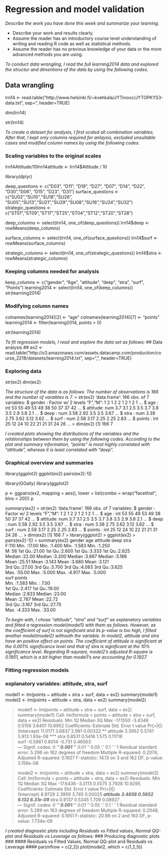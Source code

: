 # Regression and model validation #

*Describe the work you have done this week and summarize your learning.*
       
- Describe your work and results clearly. 
- Assume the reader has an introductory course level understanding of writing and reading R code as well as statistical methods.
- Assume the reader has no previous knowledge of your data or the more advanced methods you are using.


*To conduct data wrangling, I read the full learning2014 data and explored the structur and dimentions of the data by using the following codes.*

## Data wrangling ##
lrn14 <- read.table("http://www.helsinki.fi/~kvehkala/JYTmooc/JYTOPKYS3-data.txt", sep="\t", header=TRUE)

dim(lrn14)

str(lrn14)

*To create a dataset for analysis, I first scaled all combination variables. After that, I kept only columns required for anlaysis, excluded unsuitable cases and modified column names by using the following codes.* 

### Scaling variables to the original scales ###
lrn14$Attitude / 10
lrn14$attitude <- lrn14$Attitude / 10

library(dplyr)

deep_questions <- c("D03", "D11", "D19", "D27", "D07", "D14", "D22", "D30","D06",  "D15", "D23", "D31")
surface_questions <- c("SU02","SU10","SU18","SU26", "SU05","SU13","SU21","SU29","SU08","SU16","SU24","SU32")
strategic_questions <- c("ST01","ST09","ST17","ST25","ST04","ST12","ST20","ST28")

deep_columns <- select(lrn14, one_of(deep_questions))
lrn14$deep <- rowMeans(deep_columns)

surface_columns <- select(lrn14, one_of(surface_questions))
lrn14$surf <- rowMeans(surface_columns)

strategic_columns <- select(lrn14, one_of(strategic_questions))
lrn14$stra <- rowMeans(strategic_columns)

### Keeping columns needed for analysis ###
keep_columns <- c("gender", "Age", "attitude", "deep", "stra", "surf", "Points")
learning2014 <- select(lrn14, one_of(keep_columns))
str(learning2014)

### Modifying column names ###
colnames(learning2014)[2] <- "age"
colnames(learning2014)[7] <- "points"
learning2014 <- filter(learning2014, points > 0)

str(learning2014)

 

*To fit regression models, I read and explore the data set as follows:*
## Data analysis ##
ex2 <- read.table("http://s3.amazonaws.com/assets.datacamp.com/production/course_2218/datasets/learning2014.txt", sep=",", header=TRUE)

### Exploring data ###
str(ex2)
dim(ex2)

*The structure of the data is as follows: The number of observations is 166 and the number of varaibles is 7.*
> str(ex2)
'data.frame':	166 obs. of  7 variables:
 $ gender  : Factor w/ 2 levels "F","M": 1 2 1 2 2 1 2 1 2 1 ...
 $ age     : int  53 55 49 53 49 38 50 37 37 42 ...
 $ attitude: num  3.7 3.1 2.5 3.5 3.7 3.8 3.5 2.9 3.8 2.1 ...
 $ deep    : num  3.58 2.92 3.5 3.5 3.67 ...
 $ stra    : num  3.38 2.75 3.62 3.12 3.62 ...
 $ surf    : num  2.58 3.17 2.25 2.25 2.83 ...
 $ points  : int  25 12 24 10 22 21 21 31 24 26 ...
> dim(ex2)
[1] 166   7

*I created plots showing the distributions of the variables and the relationships between them by using the following codes. According to the plot and summary information, "points" is most highly correlated with "attitude", whereas it is least correlated with "deep".*  

### Graphical overview and summaries ###
library(ggplot2)
ggplot(ex2)
pairs(ex2[-1])

library(GGally)
library(ggplot2)

p <- ggpairs(ex2, mapping = aes(), lower = list(combo = wrap("facethist", bins = 20)))
p

summary(ex2)
> str(ex2)
'data.frame':	166 obs. of  7 variables:
 $ gender  : Factor w/ 2 levels "F","M": 1 2 1 2 2 1 2 1 2 1 ...
 $ age     : int  53 55 49 53 49 38 50 37 37 42 ...
 $ attitude: num  3.7 3.1 2.5 3.5 3.7 3.8 3.5 2.9 3.8 2.1 ...
 $ deep    : num  3.58 2.92 3.5 3.5 3.67 ...
 $ stra    : num  3.38 2.75 3.62 3.12 3.62 ...
 $ surf    : num  2.58 3.17 2.25 2.25 2.83 ...
 $ points  : int  25 12 24 10 22 21 21 31 24 26 ...
> dim(ex2)
[1] 166   7
> library(ggplot2)
> ggplot(ex2)
> pairs(ex2[-1])
> summary(ex2)
 gender       age           attitude          deep            stra      
 F:110   Min.   :17.00   Min.   :1.400   Min.   :1.583   Min.   :1.250  
 M: 56   1st Qu.:21.00   1st Qu.:2.600   1st Qu.:3.333   1st Qu.:2.625  
         Median :22.00   Median :3.200   Median :3.667   Median :3.188  
         Mean   :25.51   Mean   :3.143   Mean   :3.680   Mean   :3.121  
         3rd Qu.:27.00   3rd Qu.:3.700   3rd Qu.:4.083   3rd Qu.:3.625  
         Max.   :55.00   Max.   :5.000   Max.   :4.917   Max.   :5.000  
      surf           points     
 Min.   :1.583   Min.   : 7.00  
 1st Qu.:2.417   1st Qu.:19.00  
 Median :2.833   Median :23.00  
 Mean   :2.787   Mean   :22.72  
 3rd Qu.:3.167   3rd Qu.:27.75  
 Max.   :4.333   Max.   :33.00 




*To begin with, I chose "attitude", "stra" and "surf" as explanatory variables and fitted a regression model(model1) with them as follows. However, as the coefficient of surf is not significant and its p-value is too high, I fitted another model(model2) withouth the variable. In model2, attitude and stra have an positive effect on points. The coefficient of attitude is significant at the 0.001% significance level and that of stra is significant at the 10% significance level. Regarding R-squrare, model2's adjusted R-square is 0.1951, which is a bit higher than model1's one accounting for 0.1927.*

### Fitting regression models ###
### explanatory variables: attitude, stra, surf
model1 <- lm(points ~ attitude + stra + surf, data = ex2)
summary(model1)
model2 <- lm(points ~ attitude + stra, data = ex2)
summary(model2)

> model1 <- lm(points ~ attitude + stra + surf, data = ex2)
> summary(model1)
Call:
lm(formula = points ~ attitude + stra + surf, data = ex2)
Residuals:
     Min       1Q   Median       3Q      Max 
-17.1550  -3.4346   0.5156   3.6401  10.8952 
Coefficients:
            Estimate Std. Error t value Pr(>|t|)    
(Intercept)  11.0171     3.6837   2.991  0.00322 ** 
attitude      3.3952     0.5741   5.913 1.93e-08 ***
stra          0.8531     0.5416   1.575  0.11716    
surf         -0.5861     0.8014  -0.731  0.46563    
---
Signif. codes:  0 ‘***’ 0.001 ‘**’ 0.01 ‘*’ 0.05 ‘.’ 0.1 ‘ ’ 1
Residual standard error: 5.296 on 162 degrees of freedom
Multiple R-squared:  0.2074,	Adjusted R-squared:  0.1927 
F-statistic: 14.13 on 3 and 162 DF,  p-value: 3.156e-08

> model2 <- lm(points ~ attitude + stra, data = ex2)
> summary(model2)
Call:
lm(formula = points ~ attitude + stra, data = ex2)
Residuals:
     Min       1Q   Median       3Q      Max 
-17.6436  -3.3113   0.5575   3.7928  10.9295 
Coefficients:
            Estimate Std. Error t value Pr(>|t|)    
(Intercept)   8.9729     2.3959   3.745  0.00025 ***
attitude      3.4658     0.5652   6.132 6.31e-09 ***
stra          0.9137     0.5345   1.709  0.08927 .  
---
Signif. codes:  0 ‘***’ 0.001 ‘**’ 0.01 ‘*’ 0.05 ‘.’ 0.1 ‘ ’ 1
Residual standard error: 5.289 on 163 degrees of freedom
Multiple R-squared:  0.2048,	Adjusted R-squared:  0.1951 
F-statistic: 20.99 on 2 and 163 DF,  p-value: 7.734e-09


*I created diagnostic plots including Residuals vs Fitted values, Normal QQ-plot and Residuals vs Leverage as follows:*
### Producing diagnostic plots ###
#### Residuals vs Fitted Values, Normal QQ-plot and Residuals vs Leverage ####
par(mfrow = c(2,2))
plot(model2, which = c(1,2,5))
